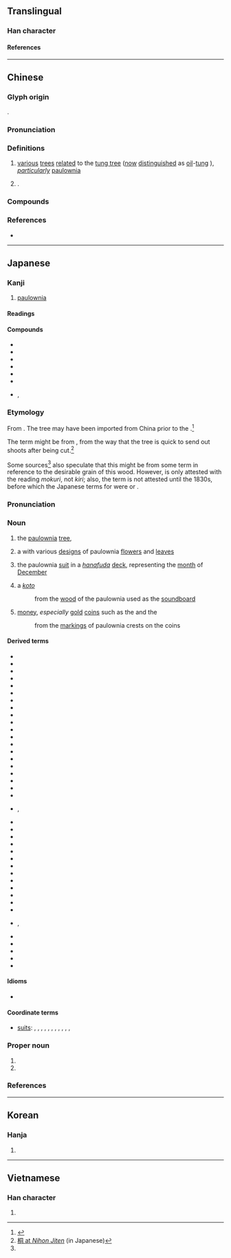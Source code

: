 {{character info}}
==Translingual==
{{Han stroke|[[File:桐 - U+06850 - KanjiVG stroke order.svg]]}}

===Han character===
{{Han char|rn=75|rad=木|as=06|sn=10|four=47920|canj=DBMR|ids=⿰木同}}

====References====
{{Han ref|kx=0525.170|dkj=14770|dj=0914.120|hdz=21198.070|uh=6850}}

----

==Chinese==
{{zh-forms}}

===Glyph origin===
{{Han etym}}
{{Han compound|木|同|ls=psc|c1=s|c2=p|t1=tree}}.

===Pronunciation===
{{zh-pron
|m=tóng
|c=tung4
|g=tung2
|h=pfs=thùng
|j=tung1
|md=dùng
|mn=tông/tâng/thâng
|mn_note=tông - literary; tâng/thâng - vernacular
|mn-t=tong5/tang5
|mn-t_note=tong5 - literary; tang5 - vernacular
|w=3don
|mc=y
|oc=y
|cat=n,pn
|ma=y
}}

===Definitions===
{{zh-hanzi}}

# [[various]] [[tree]]s [[relate]]d to the [[tung tree]] ([[now]] [[distinguished]] as [[oil]]-[[tung]] {{zh-l|*油桐}}), ''[[particularly]]'' [[paulownia]]
# {{surname|zh}}.

===Compounds===
{{zh-der|血桐|野桐|梧桐|油桐|罌子桐|刺桐:[[Indian coral tree]]|珙桐|白桐|泡桐|海桐|草海桐|蓮葉桐|楊桐|福祿桐|桐君|絲桐|大岩桐|山桐子|廣東油桐|空桐樹|桐花鳳|桐生茂豫|桐宮|桐鄉|桐人|桐油|桐城派|焦桐|桐棺三寸|海桐花|海桐科|桐花煙|胡桐|莿桐|桐山|桐木漯}}

===References===
* {{R:yue:Hanzi}}

----

==Japanese==

===Kanji===
{{ja-kanji|grade=|rs=木06}}

# [[paulownia]]

====Readings====
{{ja-readings
|goon=ずう<づう
|kanon=とう
|kanyoon=どう
|kun=きり-
|nanori=ひさ, き
}}

====Compounds====
{{der-top|Compounds}}
* {{ja-r|桐城派|^とうじょう-は}}
* {{ja-r|桐塑|とうそ}}
* {{ja-r|桐油|とうゆ}}
* {{ja-r|梧桐|ごとう}}
* {{ja-r|高桐院|^こうとういん}}
* {{ja-r|糸桐|しとう}}
* {{ja-r|海桐|とべら|rom=-}}, {{ja-r|海桐花|とべら}}
{{der-bottom}}

===Etymology===
<div style="float:right">
{{wp|lang=ja|キリ}}
{{wp|Paulownia tomentosa}}
</div>
{{ja-kanjitab|きり|yomi=k}}

From {{inh|ja|ojp|sort=きり|-}}.  The tree may have been imported from China prior to the {{w|Nara period}}.<ref name="KDJ2">{{R:Nihon Kokugo Daijiten 2}}</ref>

The term might be from {{m|ja|切り|tr=kiri||cutting}}, from the way that the tree is quick to send out shoots after being cut.<ref name="NJ">[http://www.nihonjiten.com/data/46252.html 桐 at ''Nihon Jiten''] (in Japanese)</ref>

Some sources<ref name="NJ"/> also speculate that this might be from some term {{m|ja|木理|tr=*kiri||wood grain}} in reference to the desirable grain of this wood.  However, {{m|ja|木理}} is only attested with the reading ''mokuri'', not ''kiri''; also, the term is not attested until the 1830s, before which the Japanese terms for {{m|en|[[wood]] [[grain]]}} were {{m|ja|木目|tr=mokume|pos=from the mid-1500s}} or {{m|ja|木目|tr=kime|pos=from the 1200s}}.

===Pronunciation===
{{ja-pron|きり|acc=0|acc_ref=DJR,NHK,SMK5}}

===Noun===
{{ja-noun|きり|キリ}}

# {{defdate|from 700s}} the [[paulownia]] [[tree]], {{taxlink|Paulownia tomentosa|species}}
#: {{hyper|ja|胡麻の葉草|tr=goma no hagusa}}
# {{defdate|date uncertain}} a {{m|ja|家紋|tr=kamon||[[family]] [[crest]]}} with various [[design]]s of paulownia [[flower]]s and [[leaf|leaves]]
# {{defdate|from 1781}} {{lb|ja|sort=きり|card games}} the paulownia [[suit]] in a ''[[hanafuda]]'' [[deck]], representing the [[month]] of [[December]]
#: {{hypo|ja|桐に鳳凰|tr=kiri ni hōō}}
# {{defdate|from 1798}} {{lb|ja|sort=きり|colloquial}} a ''[[koto]]'' {{gl|Japanese [[zither]]}}
#: from the [[wood]] of the paulownia used as the [[soundboard]]
#: {{syn|ja|琴|tr=koto}}
# {{defdate|from 1815}} {{lb|ja|colloquial}} [[money]], ''especially'' [[gold]] [[coin]]s such as the {{m|ja|大判|tr=ōban}} and the {{m|ja|小判|tr=koban}}
#: from the [[marking]]s of paulownia crests on the coins

====Derived terms====
{{der-top}}
* {{ja-r|桐麻|きりあさ}}
* {{ja-r|桐 油|きり あぶら}}
* {{ja-r|桐紙|きりがみ}}
* {{ja-r|桐ヶ谷|きりヶやつ}}
* {{ja-r|桐崎|^きりさき}}
* {{ja-r|桐高|^きりたか}}
* {{ja-r|桐竹|きりたけ}}
* {{ja-r|桐壺|^きりつぼ}}
* {{ja-r|桐に鳳凰|きり に ほうおう}}
* {{ja-r|桐%野|^きり%の}}
* {{ja-r|桐の木%炭|きり の き%ずみ}}
* {{ja-r|桐の薹|きり の とう}}
* {{ja-r|桐%畑|きり%ばたけ}}
* {{ja-r|桐原|^きりはら}}
* {{ja-r|桐 火%桶|きり ひ%おけ}}
* {{ja-r|桐%油|きり%ゆ}}
* {{ja-r|桐生|^きりゅう}}
* {{ja-r|青桐|あおぎり}}
* {{ja-r|秋桐|あきぎり}}
* {{ja-r|油%桐|あぶら%ぎり}}
* {{ja-r|飯桐|い.いぎり|rom=-}}, {{ja-r|椅|い.いぎり}}
* {{ja-r|犬桐|いぬぎり}}
* {{ja-r|岩桐%草|いわぎり%そう}}
* {{ja-r|大%内%桐|おお%うち%-ぎり}}
* {{ja-r|片桐|^かたぎり}}
* {{ja-r|菊桐|きくきり}}
* {{ja-r|臭桐|くさぎり}}
* {{ja-r|五三の桐|ごさん の きり}}
* {{ja-r|五%七の桐|ご%しち の きり}}
* {{ja-r|三方%桐|さんぼう%-ぎり}}
* {{ja-r|縞桐|しまぎり}}
* {{ja-r|総桐|そうぎり}}
* {{ja-r|太閤%桐|たいこう%-ぎり}}
* {{ja-r|唐桐|とうぎり}}
* {{ja-r|蓮%葉%桐|はす の% は%-ギリ|rom=-}}, {{ja-r|蓮の葉%桐|はす の は%-ぎり}}
* {{ja-r|針桐|はりぎり}}
* {{ja-r|緋%桐|ひ%ぎり}}
* {{ja-r|前桐|まえぎり}}
* {{ja-r|山桐|やまぎり}}
* {{ja-r|焼き桐|やきぎり}}
{{der-bottom}}

====Idioms====
* {{ja-r|桐 一%葉|きり ひと%は}}

====Coordinate terms====
* {{ja-r|花札|はなふだ}} [[suit]]s: {{ja-r|松|まつ|[[pine]]}}, {{ja-r|梅|うめ|[[plum]] [[blossom]]s}}, {{ja-r|桜|さくら|''[[sakura]]''}}, {{ja-r|藤|ふじ|[[wisteria]]}}, {{ja-r|菖蒲|あやめ|[[iris]]}}, {{ja-r|牡丹|ぼたん|[[peony]]}}, {{ja-r|萩|はぎ|[[bush clover]]}}, {{ja-r|芒|すすき|[[susuki grass]]}}, {{ja-r|菊|きく|[[chrysanthemum]]}}, {{ja-r|紅葉|もみじ|[[autumn]] [[leaf|leaves]]}}, {{ja-r|柳|やなぎ|[[willow]]}}, {{ja-r|桐|きり|'''[[paulownia]]'''}}

===Proper noun===
{{ja-pos|proper|きり}}

# {{given name|ja|female|A=a|sort=きり}}
# {{surname|ja|sort=きり}}

===References===
<references/>

{{topics|ja|Musical instruments|String instruments|sort=きり}}

----

==Korean==

===Hanja===
{{ko-hanja|오동나무|동}}

# {{rfdef|ko|sort=木06}}

----

==Vietnamese==

===Han character===
{{vi-readings|rs=木06|reading=đồng}}

# {{rfdef|vi|sort=木06}}

{{cln|vi|Han tu}}